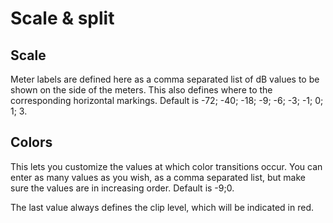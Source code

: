 # Scale & split

## Scale
Meter labels are defined here as a comma separated list of dB values to
be shown on the side of the meters. 
This also defines where to the corresponding horizontal markings. 
Default is -72; -40; -18; -9; -6; -3; -1; 0; 1; 3.

## Colors
This lets you customize the values at which color transitions occur. 
You can enter as many values as you wish, as a comma separated list, but make sure the values are in increasing order. 
Default is -9;0.

The last value always defines the clip level, which will be indicated in red.